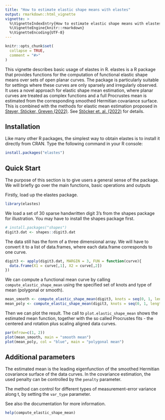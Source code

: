 ```yaml
---
title: "How to estimate elastic shape means with elastes"
output: rmarkdown::html_vignette
vignette: >
  %\VignetteIndexEntry{How to estimate elastic shape means with elastes}
  %\VignetteEngine{knitr::rmarkdown}
  %\VignetteEncoding{UTF-8}
---
```


```r
knitr::opts_chunk$set(
  collapse = TRUE,
  comment = "#>"
)
```

This vignette describes basic usage of elastes in R. 
elastes is a R package that provides functions for the computation of functional 
elastic shape means over sets of open planar curves. The package is particularly 
suitable for settings where these curves are only sparsely and irregularly observed. 
It uses a novel approach for elastic shape mean estimation, where planar curves are
treated as complex functions and a full Procrustes mean is estimated from the
corresponding smoothed Hermitian covariance surface. This is combined with the 
methods for elastic mean estimation proposed in 
[Steyer, Stöcker, Greven (2022)](https://doi.org/10.1111/biom.13706).
See [Stöcker et. al. (2022)](https://doi.org/10.48550/arXiv.2203.10522) for details.


## Installation

Like many other R packages, the simplest way to obtain elastes is to install it directly from CRAN. Type
the following command in your R console:

```r
install.packages("elastes")
```


## Quick Start

The purpose of this section is to give users a general sense of the package. We will briefly go over the main
functions, basic operations and outputs

Firstly, load up the elastes package.

```r
library(elastes)
```

We load a set of 30 sparse handwritten digit 3's from the shapes package for illustration. 
You may have to install the shapes package first.

```r
# install.packages("shapes")
digit3.dat <- shapes::digit3.dat
```

The data still has the form of a three dimensional array.
We will have to convert it to a list of data.frames, where each data.frame corresponds to one curve.

```r
digit3 <- apply(digit3.dat, MARGIN = 3, FUN = function(curve){
  data.frame(X1 = curve[,1], X2 = curve[,2])
})
```

We can compute a functional mean curve by calling `compute_elastic_shape_mean` 
using the specified set of knots and type of mean (polygonal or smooth).

```r
mean_smooth <- compute_elastic_shape_mean(digit3, knots = seq(0, 1, length = 11), type = "smooth")
mean_poly <- compute_elastic_shape_mean(digit3, knots = seq(0, 1, length = 13), type = "polygon")
```

Then we can plot the result. The call to `plot.elastic_shape_mean` shows the estimated
mean function, together with the so called Procrustes fits - the centered and rotation
plus scaling aligned data curves.

```r
par(mfrow=c(1, 2))
plot(mean_smooth, main = "smooth mean")
plot(mean_poly, col = "blue", main = "polygonal mean")
```


## Additional parameters

The estimated mean is the leading eigenfunction of the smoothed Hermitian covariance surface of the data curves.
In the covariance estimation, the used penalty can be controlled by the `penalty` parameter.

The method can control for different types of measurement-error variance along t, by setting the `var_type` parameter.

See also the documentation for more information.

```r
help(compute_elastic_shape_mean)
```
